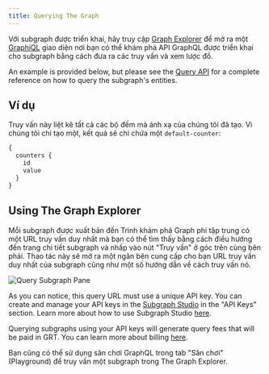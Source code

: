 ```yaml
---
title: Querying The Graph
---
```


Với subgraph được triển khai, hãy truy cập [Graph Explorer](https://thegraph.com/explorer) để mở ra một [GraphiQL](https://github.com/graphql/graphiql) giao diện nơi bạn có thể khám phá API GraphQL được triển khai cho subgraph bằng cách đưa ra các truy vấn và xem lược đồ.

An example is provided below, but please see the [Query API](/querying/graphql-api) for a complete reference on how to query the subgraph's entities.

## Ví dụ

Truy vấn này liệt kê tất cả các bộ đếm mà ánh xạ của chúng tôi đã tạo. Vì chúng tôi chỉ tạo một, kết quả sẽ chỉ chứa một `default-counter`:

```graphql
{
  counters {
    id
    value
  }
}
```

## Using The Graph Explorer

Mỗi subgraph được xuất bản đến Trình khám phá Graph phi tập trung có một URL truy vấn duy nhất mà bạn có thể tìm thấy bằng cách điều hướng đến trang chi tiết subgraph và nhấp vào nút "Truy vấn" ở góc trên cùng bên phải. Thao tác này sẽ mở ra một ngăn bên cung cấp cho bạn URL truy vấn duy nhất của subgraph cũng như một số hướng dẫn về cách truy vấn nó.

![Query Subgraph Pane](/img/query-subgraph-pane.png)

As you can notice, this query URL must use a unique API key. You can create and manage your API keys in the [Subgraph Studio](https://thegraph.com/studio) in the "API Keys" section. Learn more about how to use Subgraph Studio [here](/deploying/subgraph-studio).

Querying subgraphs using your API keys will generate query fees that will be paid in GRT. You can learn more about billing [here](/billing).

Bạn cũng có thể sử dụng sân chơi GraphQL trong tab "Sân chơi" (Playground) để truy vấn một subgraph trong The Graph Explorer.
